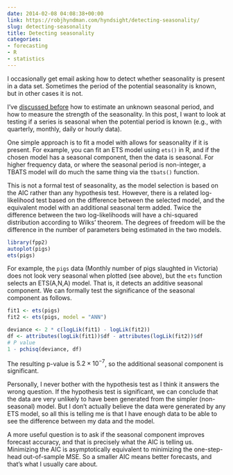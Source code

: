 ```yaml
---
date: 2014-02-08 04:08:38+00:00
link: https://robjhyndman.com/hyndsight/detecting-seasonality/
slug: detecting-seasonality
title: Detecting seasonality
categories:
- forecasting
- R
- statistics
---
```


I occasionally get email asking how to detect whether seasonality is present in a data set. Sometimes the period of the potential seasonality is known, but in other cases it is not.

I've [discussed before](https://robjhyndman.com/hyndsight/tscharacteristics/) how to estimate an unknown seasonal period, and how to measure the strength of the seasonality. In this post, I want to look at testing if a series is seasonal when the potential period is known (e.g., with quarterly, monthly, daily or hourly data).<!-- more -->

One simple approach is to fit a model with allows for seasonality if it is present. For example, you can fit an ETS model using `ets()` in R, and if the chosen model has a seasonal component, then the data is seasonal. For higher frequency data, or where the seasonal period is non-integer, a TBATS model will do much the same thing via the `tbats()` function.

This is not a formal test of seasonality, as the model selection is based on the AIC rather than any hypothesis test. However, there is a related log-likelihood test based on the difference between the selected model, and the equivalent model with an additional seasonal term added. Twice the difference between the two log-likelihoods will have a chi-squared distribution according to Wilks' theorem. The degrees of freedom will be the difference in the number of parameters being estimated in the two models.

```r
library(fpp2)
autoplot(pigs)
ets(pigs)
```

For example, the `pigs` data (Monthly number of pigs slaughted in Victoria) does not look very seasonal when plotted (see above), but the `ets` function selects an ETS(A,N,A) model. That is, it detects an additive seasonal component. We can formally test the significance of the seasonal component as follows.

```r
fit1 <- ets(pigs)
fit2 <- ets(pigs, model = "ANN")

deviance <- 2 * c(logLik(fit1) - logLik(fit2))
df <- attributes(logLik(fit1))$df - attributes(logLik(fit2))$df
# P value
1 - pchisq(deviance, df)
```

The resulting p-value is $5.2\times 10^{-7}$, so the additional seasonal component is significant.

Personally, I never bother with the hypothesis test as I think it answers the wrong question. If the hypothesis test is significant, we can conclude that the data are very unlikely to have been generated from the simpler (non-seasonal) model. But I don't actually believe the data were generated by any ETS model, so all this is telling me is that I have enough data to be able to see the difference between my data and the model.

A more useful question is to ask if the seasonal component improves forecast accuracy, and that is precisely what the AIC is telling us. Minimizing the AIC is asymptotically equivalent to minimizing the one-step-head out-of-sample MSE. So a smaller AIC means better forecasts, and that's what I usually care about.
